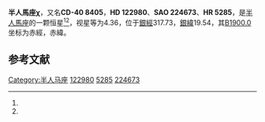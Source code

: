 {{Starbox begin
| name = 半人馬座χ
}}
{{Starbox observe
| epoch = [[J2000.0|J2000.0]]
| constell = [[半人馬座|半人馬座]]<ref name=SIMBAD>{{cite web
 | url=http://simbad.u-strasbg.fr/simbad/sim-id?Ident=HR+5285
 | title=Pulsating variable Star
 | publisher=Centre de Données astronomiques de Strasbourg
 | work=SIMBAD
 | accessdate=2012-07-13
 | archive-date=2016-03-17
 | archive-url=https://web.archive.org/web/20160317022804/http://simbad.u-strasbg.fr/simbad/sim-id?Ident=HR+5285
 | dead-url=no
 }}</ref><ref name=DATA>{{cite web
 | url=http://vizier.u-strasbg.fr/viz-bin/VizieR-5?-out.add=.&-source=5050&-corr=PK=HR&-out.max=9999&HR=5285
 | title=VizieR Detailed Page
 | accessdate=2012-07-13
 | archive-date=2016-03-04
 | archive-url=https://web.archive.org/web/20160304193750/http://vizier.u-strasbg.fr/viz-bin/VizieR-5?-out.add=.&-source=5050&-corr=PK=HR&-out.max=9999&HR=5285
 | dead-url=no
 }}</ref>
| 星官 = 
| ra = {{RA|14|6|2.8}}<ref name=SIMBAD /><ref name=DATA />
| dec = {{DEC|-41|10|47}}<ref name=SIMBAD /><ref name=DATA />
| appmag_v = 4.36<ref name=SIMBAD /><ref name=DATA />
}}
{{Starbox character
| class = B2V<ref name=SIMBAD /><ref name=DATA />
| b-v = -0.19<ref name=SIMBAD /><ref name=DATA />
| u-b = -0.77<ref name=SIMBAD /><ref name=DATA />
| r-i = -0.22<ref name=SIMBAD /><ref name=DATA />
| variable = 
}}
{{Starbox astrometry
| radial_v = -0.77
| prop_mo_ra = 12
| parallax = 
| p_error = 
}}
{{Starbox catalog
| names =CD-40 8405，[[SAO星表|SAO]] 224673，[[HD星表|HD]] 122980，[[HR星表|HR]] 5285}}
{{Starbox reference |Simbad=HR+5285}}
{{Starbox end}}

'''半人馬座χ'''，又名'''CD-40 8405'''，'''HD 122980'''、'''SAO 224673'''、'''HR 5285'''，是[[半人馬座|半人馬座]]的一颗恒星<ref name=SIMBAD /><ref name=DATA />，视星等为4.36，位于[[銀道座標系|銀經]]317.73，[[銀道座標系|銀緯]]19.54，其[[B1900.0|B1900.0]]坐标为赤經{{RA|13|59|56.3}}，赤緯{{DEC|-40|19.54|2}}。

== 参考文献 ==
{{reflist}}

{{star-stub}}

{{半人馬座恒星}}
[[Category:半人马座|Category:半人马座]]
[[Category:HD和HDE天體|122980]]
[[Category:HR天體|5285]]
[[Category:SAO天體|224673]]